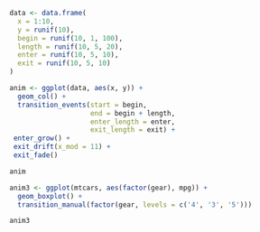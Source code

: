 ```r
data <- data.frame(
  x = 1:10,
  y = runif(10),
  begin = runif(10, 1, 100),
  length = runif(10, 5, 20),
  enter = runif(10, 5, 10),
  exit = runif(10, 5, 10)
)

anim <- ggplot(data, aes(x, y)) +
  geom_col() +
  transition_events(start = begin,
                    end = begin + length,
                    enter_length = enter,
                    exit_length = exit) +
 enter_grow() +
 exit_drift(x_mod = 11) +
 exit_fade()

anim
```

```r
anim3 <- ggplot(mtcars, aes(factor(gear), mpg)) +
  geom_boxplot() +
  transition_manual(factor(gear, levels = c('4', '3', '5')))

anim3
```


